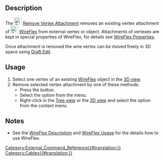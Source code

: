 <languages/>
<translate>

<!--T:1-->
{{Docnav
|[[Cables_AttachVertex|Attach Vertex]]
|[[Cables_Profile|Profile]]
|[[Cables_Workbench|Cables]]
|IconL=Cables_AttachVertex.svg
|IconR=Cables_Profile.svg
|IconC=Cables_workbench_icon.svg
}}

<!--T:2-->
{{GuiCommand
|Name=Cables RemoveVertexAttachment
|MenuLocation=Cable Wires → Remove Vertex Attachment
|Workbenches=[[Cables_Workbench|Cables]]
|Shortcut=
|Version=1.0
|SeeAlso=[[Cables_AttachVertex|Cables AttachVertex]]
}}

==Description== <!--T:3-->

<!--T:4-->
The [[Image:Cables_RemoveVertexAttachment.svg|24px]] [[Cables_RemoveVertexAttachment|Remove Vertex Attachment]] removes an existing vertex attachment of [[Image:Cables_WireFlex.svg|24px]] [[Cables_WireFlex|WireFlex]] from external vertex or object. Attachments of vertexes are kept in special properties of WireFlex, for details see [[Cables_WireFlex#Properties|WireFlex Properties]].

<!--T:5-->
Once attachment is removed the wire vertex can be moved freely in 3D space using [[Draft_Edit|Draft Edit]].

==Usage== <!--T:6-->

<!--T:7-->
# Select one vertex of an existing [[Cables_WireFlex|WireFlex]] object in the [[3D_view|3D view]].
# Remove selected vertex attachment by one of these methods:
#* Press the {{Button|[[Image:Cables_RemoveVertexAttachment.svg|16px]] [[Cables_RemoveVertexAttachment|Remove Vertex Attachment]]}} button.
#* Select the {{MenuCommand|Cable Wires → [[Image:Cables_RemoveVertexAttachment.svg|16px]] Remove Vertex Attachment}} option from the menu.
#* Right-click in the [[Tree_view|Tree view]] or the [[3D_view|3D view]] and select the {{MenuCommand|Cable Wires → [[Image:Cables_RemoveVertexAttachment.svg|16px]] Remove Vertex attachment}} option from the context menu.

==Notes== <!--T:8-->

<!--T:9-->
* See the [[Cables_WireFlex#Description|WireFlex Description]] and [[Cables_WireFlex#Usage|WireFlex Usage]] for the details how to use WireFlex.


<!--T:10-->
{{Docnav
|[[Cables_AttachVertex|Attach Vertex]]
|[[Cables_Profile|Profile]]
|[[Cables_Workbench|Cables]]
|IconL=Cables_AttachVertex.svg
|IconR=Cables_Profile.svg
|IconC=Cables_workbench_icon.svg
}}

</translate>
[[Category:External_Command_Reference{{#translation:}}]]
[[Category:Cables{{#translation:}}]]